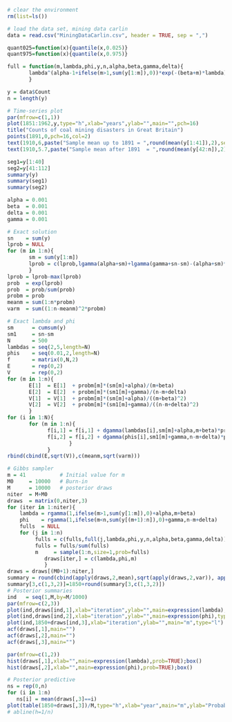 ```{r}
# clear the environment
rm(list=ls())

# load the data set, mining data carlin
data = read.csv("MiningDataCarlin.csv", header = TRUE, sep = ",")

quant025=function(x){quantile(x,0.025)} 
quant975=function(x){quantile(x,0.975)}

full = function(m,lambda,phi,y,n,alpha,beta,gamma,delta){
       lambda^(alpha-1+ifelse(m>1,sum(y[1:m]),0))*exp(-(beta+m)*lambda)*phi^(gamma-1+ifelse(m<n,sum(y[(m+1):n]),0))*exp(-(delta+n-m)*phi) 
       } 
```

```{r}
y = data$Count
n = length(y)

# Time-series plot  
par(mfrow=c(1,1)) 
plot(1851:1962,y,type="h",xlab="years",ylab="",main="",pch=16) 
title("Counts of coal mining disasters in Great Britain") 
points(1891,0,pch=16,col=2) 
text(1910,6,paste("Sample mean up to 1891 = ",round(mean(y[1:41]),2),sep="")) 
text(1910,5.7,paste("Sample mean after 1891  = ",round(mean(y[42:n]),2),sep=""))

seg1=y[1:40]
seg2=y[41:112]
summary(y)
summary(seg1)
summary(seg2)
```

```{r}
alpha = 0.001
beta  = 0.001 
delta = 0.001 
gamma = 0.001

# Exact solution
sn    = sum(y) 
lprob = NULL 
for (m in 1:n){
       sm = sum(y[1:m])
       lprob = c(lprob,lgamma(alpha+sm)+lgamma(gamma+sn-sm)-(alpha+sm)*log(m+beta)-(gamma+sn-sm)*log(n-m+delta)) 
       } 
lprob = lprob-max(lprob) 
prob  = exp(lprob) 
prob  = prob/sum(prob) 
probm = prob 
meanm = sum(1:n*probm) 
varm  = sum((1:n-meanm)^2*probm)

# Exact lambda and phi
sm      = cumsum(y) 
sm1     = sn-sm 
N       = 500 
lambdas = seq(2,5,length=N) 
phis    = seq(0.01,2,length=N) 
f       = matrix(0,N,2) 
E       = rep(0,2) 
V       = rep(0,2) 
for (m in 1:n){
       E[1]  = E[1]  + probm[m]*(sm[m]+alpha)/(m+beta)   
       E[2]  = E[2]  + probm[m]*(sm1[m]+gamma)/(n-m+delta)   
       V[1]  = V[1]  + probm[m]*(sm[m]+alpha)/((m+beta)^2)   
       V[2]  = V[2]  + probm[m]*(sm1[m]+gamma)/((n-m+delta)^2) 
       } 
for (i in 1:N){
       for (m in 1:n){
             f[i,1] = f[i,1] + dgamma(lambdas[i],sm[m]+alpha,m+beta)*probm[m]
             f[i,2] = f[i,2] + dgamma(phis[i],sm1[m]+gamma,n-m+delta)*probm[m]   
                    } 
             } 
rbind(cbind(E,sqrt(V)),c(meanm,sqrt(varm)))
```

```{r}
# Gibbs sampler
m = 41           # Initial value for m 
M0     = 10000   # Burn-in 
M      = 10000   # posterior draws 
niter  = M+M0 
draws  = matrix(0,niter,3) 
for (iter in 1:niter){   
    lambda = rgamma(1,ifelse(m>1,sum(y[1:m]),0)+alpha,m+beta)   
    phi    = rgamma(1,ifelse(m<n,sum(y[(m+1):n]),0)+gamma,n-m+delta)   
    fulls  = NULL   
    for (j in 1:n)
         fulls = c(fulls,full(j,lambda,phi,y,n,alpha,beta,gamma,delta))
         fulls = fulls/sum(fulls)   
         m     = sample(1:n,size=1,prob=fulls)
            draws[iter,] = c(lambda,phi,m) 
            }  
draws = draws[(M0+1):niter,]  
summary = round(cbind(apply(draws,2,mean),sqrt(apply(draws,2,var)), apply(draws,2,quant025),apply(draws,2,quant975)),3)
summary[3,c(1,3,2)]=1850+round(summary[3,c(1,3,2)])  
# Posterior summaries 
ind   = seq(1,M,by=M/1000)  
par(mfrow=c(2,3)) 
plot(ind,draws[ind,1],xlab="iteration",ylab="",main=expression(lambda),type="l") 
plot(ind,draws[ind,2],xlab="iteration",ylab="",main=expression(phi),type="l") 
plot(ind,1850+draws[ind,3],xlab="iteration",ylab="",main="m",type="l") 
acf(draws[,1],main="")
acf(draws[,2],main="")
acf(draws[,3],main="")
```

```{r}
par(mfrow=c(1,2)) 
hist(draws[,1],xlab="",main=expression(lambda),prob=TRUE);box() 
hist(draws[,2],xlab="",main=expression(phi),prob=TRUE);box()
```

```{r}
# Posterior predictive 
ns = rep(0,n) 
for (i in 1:n)
   ns[i] = mean(draws[,3]==i) 
plot(table(1850+draws[,3])/M,type="h",xlab="year",main="m",ylab="Probability") 
# abline(h=1/n)
```